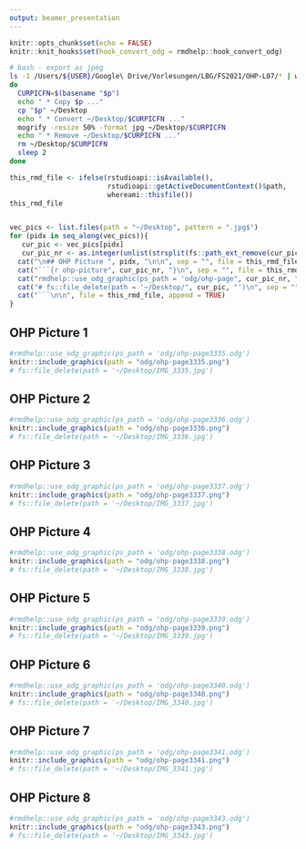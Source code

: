 ```yaml
---
output: beamer_presentation
---
```


```r
knitr::opts_chunk$set(echo = FALSE)
knitr::knit_hooks$set(hook_convert_odg = rmdhelp::hook_convert_odg)
```

```bash
# bash - export as jpeg
ls -1 /Users/${USER}/Google\ Drive/Vorlesungen/LBG/FS2021/OHP-L07/* | while read p
do
  CURPICFN=$(basename "$p")
  echo " * Copy $p ..."
  cp "$p" ~/Desktop
  echo " * Convert ~/Desktop/$CURPICFN ..."
  mogrify -resize 50% -format jpg ~/Desktop/$CURPICFN
  echo " * Remove ~/Desktop/$CURPICFN ..."
  rm ~/Desktop/$CURPICFN
  sleep 2
done

```

```r
this_rmd_file <- ifelse(rstudioapi::isAvailable(),
                        rstudioapi::getActiveDocumentContext()$path,
                        whereami::thisfile())
this_rmd_file


vec_pics <- list.files(path = "~/Desktop", pattern = ".jpg$")
for (pidx in seq_along(vec_pics)){
   cur_pic <- vec_pics[pidx]
   cur_pic_nr <- as.integer(unlist(strsplit(fs::path_ext_remove(cur_pic), "_"))[2])
  cat("\n## OHP Picture ", pidx, "\n\n", sep = "", file = this_rmd_file, append = TRUE)
  cat("```{r ohp-picture", cur_pic_nr, "}\n", sep = "", file = this_rmd_file, append = TRUE)
  cat("rmdhelp::use_odg_graphic(ps_path = 'odg/ohp-page", cur_pic_nr, ".odg')\n", sep = "", file = this_rmd_file, append = TRUE)
  cat("# fs::file_delete(path = '~/Desktop/", cur_pic, "')\n", sep = "", file = this_rmd_file, append = TRUE)
  cat("```\n\n", file = this_rmd_file, append = TRUE)
}

```

## OHP Picture 1

```r
#rmdhelp::use_odg_graphic(ps_path = 'odg/ohp-page3335.odg')
knitr::include_graphics(path = "odg/ohp-page3335.png")
# fs::file_delete(path = '~/Desktop/IMG_3335.jpg')
```


## OHP Picture 2

```r
#rmdhelp::use_odg_graphic(ps_path = 'odg/ohp-page3336.odg')
knitr::include_graphics(path = "odg/ohp-page3336.png")
# fs::file_delete(path = '~/Desktop/IMG_3336.jpg')
```


## OHP Picture 3

```r
#rmdhelp::use_odg_graphic(ps_path = 'odg/ohp-page3337.odg')
knitr::include_graphics(path = "odg/ohp-page3337.png")
# fs::file_delete(path = '~/Desktop/IMG_3337.jpg')
```


## OHP Picture 4

```r
#rmdhelp::use_odg_graphic(ps_path = 'odg/ohp-page3338.odg')
knitr::include_graphics(path = "odg/ohp-page3338.png")
# fs::file_delete(path = '~/Desktop/IMG_3338.jpg')
```


## OHP Picture 5

```r
#rmdhelp::use_odg_graphic(ps_path = 'odg/ohp-page3339.odg')
knitr::include_graphics(path = "odg/ohp-page3339.png")
# fs::file_delete(path = '~/Desktop/IMG_3339.jpg')
```


## OHP Picture 6

```r
#rmdhelp::use_odg_graphic(ps_path = 'odg/ohp-page3340.odg')
knitr::include_graphics(path = "odg/ohp-page3340.png")
# fs::file_delete(path = '~/Desktop/IMG_3340.jpg')
```


## OHP Picture 7

```r
#rmdhelp::use_odg_graphic(ps_path = 'odg/ohp-page3341.odg')
knitr::include_graphics(path = "odg/ohp-page3341.png")
# fs::file_delete(path = '~/Desktop/IMG_3341.jpg')
```


## OHP Picture 8

```r
#rmdhelp::use_odg_graphic(ps_path = 'odg/ohp-page3343.odg')
knitr::include_graphics(path = "odg/ohp-page3343.png")
# fs::file_delete(path = '~/Desktop/IMG_3343.jpg')
```
        
